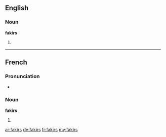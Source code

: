 ==English==
===Noun===
'''fakirs'''

# {{plural of|[[fakir]]}}

----

==French==

===Pronunciation===
* {{IPA|/fakiʁ/|lang=fr}}

===Noun===
'''fakirs''' {{m|p}}

# {{plural of|[[fakir#French|fakir]]|lang=fr}}

[[ar:fakirs]]
[[de:fakirs]]
[[fr:fakirs]]
[[my:fakirs]]